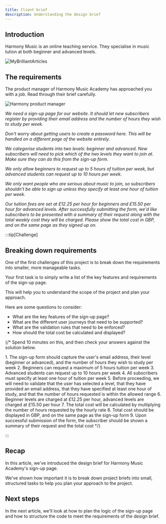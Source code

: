 ```yaml
---
title: Client brief
description: Understanding the design brief
---
```



## Introduction

Harmony Music is an online teaching service. They specialise in music tution at both beginner and advanced levels.

![MyBrilliantArticles](src/assets/svg/harmony-music/harmony-music-academy-logo.svg)

## The requirements

The product manager of Harmony Music Academy has approached you with a job. Read through their brief carefully. 

<Card title="Harmony Music Academy - Client Brief" icon="seti:todo">

![Harmony product manager](src/assets/jpg/programming/product-manager.jpg)

*We need a sign-up page for our website. It should let new subscribers register by providing their email address and the number of hours they wish to study per week.*

*Don't worry about getting users to create a password here. This will be handled on a different page of the website entirely.*

*We categorise students into two levels: beginner and advanced. New subscribers will need to pick which of the two levels they want to join at. Make sure they can do this from the sign-up form.*

*We only allow beginners to request up to 5 hours of tuition per week, but advanced students can request up to 10 hours per week.*

*We only want people who are serious about music to join, so subscribers shouldn't be able to sign up unless they specify at least one hour of tuition per week.*

*Our tuition fees are set at £12.25 per hour for beginners and £15.50 per hour for advanced levels. After successfully submitting the form, we'd like subscribers to be presented with a summary of their request along with the total weekly cost they will be charged. Please show the total cost in GBP, and on the same page as they signed up on.*

</Card>

:::tip[Challenge]

## Breaking down requirements

One of the first challenges of this project is to break down the requirements into smaller, more manageable tasks.

Your first task is to simply write a list of the key features and requirements of the sign-up page.

This will help you to understand the scope of the project and plan your approach.

Here are some questions to consider:

- What are the key features of the sign-up page?
- What are the different user journeys that need to be supported?
- What are the validation rules that need to be enforced?
- How should the total cost be calculated and displayed?

{/* Spend 10 minutes on this, and then check your answers against the solution below.

<MonsterReveal>
1. The sign-up form should capture the user's email address, their level (beginner or advanced), and the number of hours they wish to study per week
2. Beginners can request a maximum of 5 hours tuition per week
3. Advanced students can request up to 10 hours per week
4. All subscribers must specify at least one hour of tuition per week
5. Before proceeding, we will need to validate that the user has selected a level, that they have provided an email address, that they have specified at least one hour of study, and that the number of hours requested is within the allowed range
6. Beginner levels are charged at £12.25 per hour, advanced levels are charged at £15.50 per hour
7. The total cost will be calculated by multiplying the number of hours requested by the hourly rate
8. Total cost should be displayed in GBP, and on the same page as the sign-up form
9. Upon successful submission of the form, the subscriber should be shown a summary of their request and the total cost
</MonsterReveal> */}

:::

## Recap

In this article, we've introduced the design brief for Harmony Music Academy's sign-up page.

We've shown how important it is to break down project briefs into small, structured tasks to help you plan your approach to the project.

## Next steps

In the next article, we'll look at how to plan the logic of the sign-up page and how to structure the code to meet the requirements of the design brief.